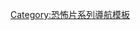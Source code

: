 {{Navbox
|name=The Amityville Horror
|title={{le|鬼哭神嚎系列|The Amityville Horror (franchise)|鬼哭神嚎}}
|state={{{state|autocollapse}}}
|bodyclass=hlist

|above=
*{{le|小羅納德·笛福|Ronald DeFeo Jr.}}

|group1= 小說書籍
|list1=
* {{le|鬼哭神嚎 (小說)|The Amityville Horror|鬼哭神嚎}}
* ''{{le|Murder in Amityville|Murder in Amityville}}''
* ''{{le|The Amityville Horror Part II|The Amityville Horror Part II}}''
* ''{{le|Amityville: The Final Chapter|Amityville: The Final Chapter}}''
* ''{{le|Amityville: The Evil Escapes (book)|Amityville: The Evil Escapes (book)|Amityville: The Evil Escapes}}''
* {{le|鬼屋魔咒 (小說)|The Amityville Curse (novel)|鬼屋魔咒}}
* ''{{le|Amityville: The Horror Returns|Amityville: The Horror Returns}}''
* ''{{le|Amityville: The Nightmare Continues|Amityville: The Nightmare Continues}}''
* ''{{le|High Hopes: The Amityville Murders|High Hopes: The Amityville Murders}}''

|group2= {{le|鬼哭神嚎系列電影|The Amityville Horror (film series)|電影}}
|list2=
* {{le|靈異鬼現|The Amityville Horror (1979 film)}}（1979）
* {{le|鬼屋2|Amityville II: The Possession}}（1982）
* {{le|鬼屋3|Amityville 3-D}}（1983）
* {{le|鬼屋4|Amityville 4: The Evil Escapes}}（1989）
* {{le|鬼屋魔咒|The Amityville Curse}}（1990）
* {{le|鬼屋1992|Amityville: It's About Time}}（1992）
* {{le|殺人魔鏡|Amityville: A New Generation}}（1993）
* {{le|靈異鬼現 (1996年電影)|Amityville Dollhouse|靈異鬼現}}（1996）
* [[陰宅 (2005年電影)|陰宅]]（2005）
* {{le|阿米蒂維爾鬼屋 (電影)|The Amityville Haunting|阿米蒂維爾鬼屋}}（2011）
* {{le|鬼屋的庇護|The Amityville Asylum}}（2013）
* {{le|鬼死的房子|Amityville Death House}}（2015）
* {{le|鬼哭神嚎的房子|The Amityville Playhouse}}（2015）
* ''{{le|Amityville: Vanishing Point|Amityville: Vanishing Point}}''（2016）
* ''{{le|The Amityville Legacy|The Amityville Legacy}}''（2016）
* ''{{le|The Amityville Terror|The Amityville Terror}}''（2016）
* ''{{le|Amityville: No Escape|Amityville: No Escape}}''（2016）
* [[陰宅2]]（2017）
* ''{{le|The Amityville Murders|The Amityville Murders}}''（2019）

|group3= 作者
|list3=
* {{le|傑·安森|Jay Anson}}
* {{le|漢斯·霍爾|Hans Holzer}}
* {{le|史蒂芬·卡普蘭|Stephen Kaplan}}

}}<noinclude>
{{collapsible option}}
{{DEFAULTSORT:Amityville Horror, The}}
[[Category:恐怖片系列導航模板]]
</noinclude>